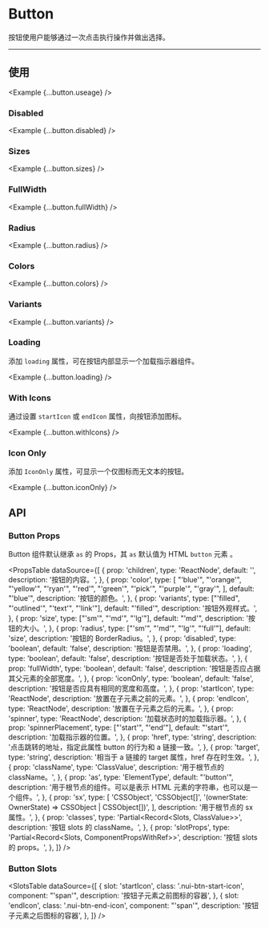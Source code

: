 
# Button

按钮使用户能够通过一次点击执行操作并做出选择。

<ComponentLinks component='button' slotRecipe />

---

## 使用

<Example {...button.useage} />

### Disabled

<Example {...button.disabled} />

### Sizes

<Example {...button.sizes} />

### FullWidth

<Example {...button.fullWidth} />

### Radius

<Example {...button.radius} />

### Colors

<Example {...button.colors} />

### Variants

<Example {...button.variants} />

### Loading

添加 `loading` 属性，可在按钮内部显示一个加载指示器组件。

<Example {...button.loading} />

### With Icons

通过设置 `startIcon` 或 `endIcon` 属性，向按钮添加图标。

<Example {...button.withIcons} />

### Icon Only

添加 `IconOnly` 属性，可显示一个仅图标而无文本的按钮。

<Example {...button.iconOnly} />

## API

### Button Props

Button 组件默认继承 `as` 的 Props，其 `as` 默认值为 HTML `button` 元素 。

<PropsTable
  dataSource={[
    {
      prop: 'children',
      type: 'ReactNode',
      default: '',
      description: '按钮的内容。',
    },
    {
      prop: 'color',
      type: [
        "'blue'",
        "'orange'",
        "'yellow'",
        "'ryan'",
        "'red'",
        "'green'",
        "'pick'",
        "'purple'",
        "'gray'",
      ],
      default: "'blue'",
      description: '按钮的颜色。',
    },
    {
      prop: 'variants',
      type: ["'filled", "'outlined'", "'text'", "'link'"],
      default: "'filled'",
      description: '按钮外观样式。',
    },
    {
      prop: 'size',
      type: ["'sm'", "'md'", "'lg'"],
      default: "'md'",
      description: '按钮的大小。',
    },
    {
      prop: 'radius',
      type: ["'sm'", "'md'", "'lg'", "'full'"],
      default: 'size',
      description: '按钮的 BorderRadius。',
    },
    {
      prop: 'disabled',
      type: 'boolean',
      default: 'false',
      description: '按钮是否禁用。',
    },
    {
      prop: 'loading',
      type: 'boolean',
      default: 'false',
      description: '按钮是否处于加载状态。',
    },
    {
      prop: 'fullWidth',
      type: 'boolean',
      default: 'false',
      description: '按钮是否应占据其父元素的全部宽度。',
    },
    {
      prop: 'iconOnly',
      type: 'boolean',
      default: 'false',
      description: '按钮是否应具有相同的宽度和高度。',
    },
    {
      prop: 'startIcon',
      type: 'ReactNode',
      description: '放置在子元素之前的元素。',
    },
    {
      prop: 'endIcon',
      type: 'ReactNode',
      description: '放置在子元素之后的元素。',
    },
    {
      prop: 'spinner',
      type: 'ReactNode',
      description: '加载状态时的加载指示器。',
    },
    {
      prop: 'spinnerPlacement',
      type: ["'start'", "'end'"],
      default: "'start'",
      description: '加载指示器的位置。',
    },
    {
      prop: 'href',
      type: 'string',
      description: '点击跳转的地址，指定此属性 button 的行为和 a 链接一致。',
    },
    {
      prop: 'target',
      type: 'string',
      description: '相当于 a 链接的 target 属性，href 存在时生效。',
    },
    {
      prop: 'className',
      type: 'ClassValue',
      description: '用于根节点的 className。',
    },
    {
      prop: 'as',
      type: 'ElementType',
      default: "'button'",
      description:
        '用于根节点的组件。可以是表示 HTML 元素的字符串，也可以是一个组件。',
    },
    {
      prop: 'sx',
      type: [
        'CSSObject',
        'CSSObject[]',
        '(ownerState: OwnerState) => CSSObject | CSSObject[])',
      ],
      description: '用于根节点的 sx 属性。',
    },
    {
      prop: 'classes',
      type: 'Partial<Record<Slots, ClassValue>>',
      description: '按钮 slots 的 className。',
    },
    {
      prop: 'slotProps',
      type: 'Partial<Record<Slots, ComponentPropsWithRef>>',
      description: '按钮 slots 的 props。',
    },
  ]}
/>

### Button Slots

<SlotsTable
  dataSource={[
    {
      slot: 'startIcon',
      class: '.nui-btn-start-icon',
      component: "'span'",
      description: '按钮子元素之前图标的容器',
    },
    {
      slot: 'endIcon',
      class: '.nui-btn-end-icon',
      component: "'span'",
      description: '按钮子元素之后图标的容器',
    },
  ]}
/>
